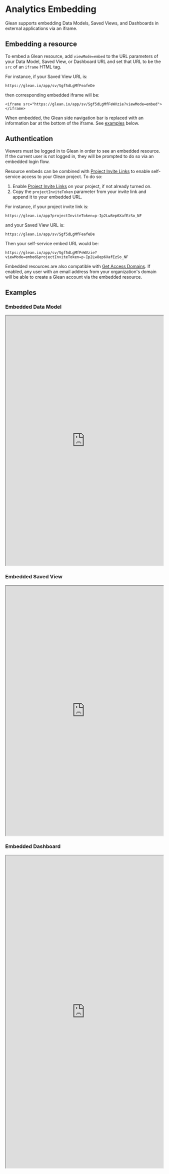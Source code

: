 
# Analytics Embedding

Glean supports embedding Data Models, Saved Views, and Dashboards in external applications via an iframe.

## Embedding a resource

To embed a Glean resource, add `viewMode=embed` to the URL parameters of your Data Model, Saved View, or Dashboard URL and set that URL to be the `src` of an `iframe` HTML tag.

For instance, if your Saved View URL is:

```
https://glean.io/app/sv/Sgf5dLgMfFeafeDe
```

then corresponding embedded iframe will be:

```
<iframe src="https://glean.io/app/sv/Sgf5dLgMfFeWVzie?viewMode=embed"></iframe>
```

When embedded, the Glean side navigation bar is replaced with an information bar at the bottom of the iframe. See [examples](#examples) below.

## Authentication

Viewers must be logged in to Glean in order to see an embedded resource. If the current user is not logged in, they will be prompted to do so via an embedded login flow.

Resource embeds can be combined with [Project Invite Links](/docs/project-management/invite-links) to enable self-service access to your Glean project. To do so:

1. Enable [Project Invite Links](/docs/project-management/invite-links) on your project, if not already turned on.
2. Copy the `projectInviteToken` parameter from your invite link and append it to your embedded URL.

For instance, if your project invite link is:

```
https://glean.io/app?projectInviteToken=p-Ip2Lw8ep6XafEzSo_NF
```

and your Saved View URL is:

```
https://glean.io/app/sv/Sgf5dLgMfFeafeDe
```

Then your self-service embed URL would be:

```
https://glean.io/app/sv/Sgf5dLgMfFeWVzie?viewMode=embed&projectInviteToken=p-Ip2Lw8ep6XafEzSo_NF
```

Embedded resources are also compatible with [Get Access Domains](/docs/project-management/get-access-domains). If enabled, any user with an email address from your organization's domain will be able to create a Glean account via the embedded resource.

## Examples

### Embedded Data Model

<iframe
  width="100%"
  height="800px"
  src="https://demo.glean.io/app/m/b76d1af8-69c3-3870-bdd2-46cdb2cc14df?viewMode=embed"
></iframe>

### Embedded Saved View

<iframe
  width="100%"
  height="800px"
  border="1px"
  src="https://demo.glean.io/app/sv/35a0e69c-8bf1-375b-84e1-68604b83ec0a?viewMode=embed"
></iframe>

### Embedded Dashboard

<iframe
  width="100%"
  height="1000px"
  border="1px"
  src="https://demo.glean.io/app/dsb/40b45ca1-463d-3380-96c6-10d944738b08?viewMode=embed"
></iframe>
